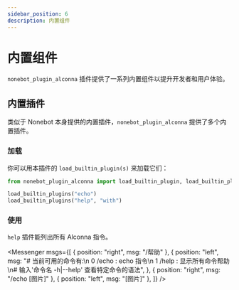 ```yaml
---
sidebar_position: 6
description: 内置组件
---
```


# 内置组件

`nonebot_plugin_alconna` 插件提供了一系列内置组件以提升开发者和用户体验。

## 内置插件

类似于 Nonebot 本身提供的内置插件，`nonebot_plugin_alconna` 提供了多个内置插件。

### 加载

你可以用本插件的 `load_builtin_plugin(s)` 来加载它们：

```python
from nonebot_plugin_alconna import load_builtin_plugin, load_builtin_plugins

load_builtin_plugins("echo")
load_builtin_plugins("help", "with")
```

### 使用

`help` 插件能列出所有 Alconna 指令。

<Messenger
  msgs={[
    { position: "right", msg: "/帮助" },
    {
      position: "left",
      msg: "# 当前可用的命令有:\n 0 /echo : echo 指令\n 1 /help : 显示所有命令帮助\n# 输入'命令名 -h|--help' 查看特定命令的语法",
    },
    { position: "right", msg: "/echo [图片]" },
    { position: "left", msg: "[图片]" },
  ]}
/>

